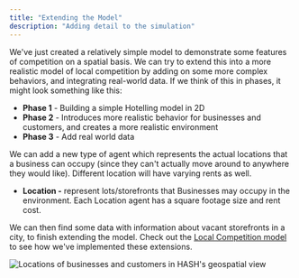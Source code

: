 ```yaml
---
title: "Extending the Model"
description: "Adding detail to the simulation"
---
```


We've just created a relatively simple model to demonstrate some features of competition on a spatial basis. We can try to extend this into a more realistic model of local competition by adding on some more complex behaviors, and integrating real-world data. If we think of this in phases, it might look something like this:

- **Phase 1** - Building a simple Hotelling model in 2D
- **Phase 2** - Introduces more realistic behavior for businesses and customers, and creates a more realistic environment
- **Phase 3** - Add real world data

We can add a new type of agent which represents the actual locations that a business can occupy \(since they can't actually move around to anywhere they would like\). Different location will have varying rents as well.

- **Location -** represent lots/storefronts that Businesses may occupy in the environment. Each Location agent has a square footage size and rent cost.

We can then find some data with information about vacant storefronts in a city, to finish extending the model. Check out the [Local Competition model](https://simulation.hash.ai/@hash/local-competition) to see how we've implemented these extensions.

![Locations of businesses and customers in HASH's geospatial view](https://cdn-us1.hash.ai/site/docs/screen-shot-2020-06-24-at-4.56.47-pm.png)
